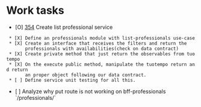 = Work tasks =

* [O] [[https://lamimed.atlassian.net/browse/TEC-354|354]] Create list professional service
  * [X] Define an professionals module with list-professionals use-case
  * [X] Create an interface that receives the filters and return the
        professionals with availabilities(check on data contract)
  * [X] Create private method that just return the observables from tuotempo
  * [X] On the execute public method, manipulate the tuotempo return and return
        an proper object following our data contract.
  * [ ] Define service unit testing for all this.
* [ ] Analyze why put route is not working on bff-professionals `/professionals/<uuid>`
